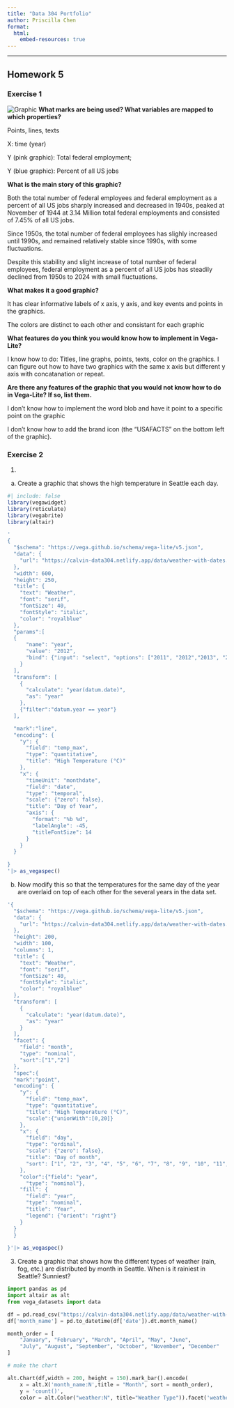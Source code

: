 ```yaml
---
title: "Data 304 Portfolio"
author: Priscilla Chen
format:
  html:
    embed-resources: true
---
```


-----------------------------------

## Homework 5

### Exercise 1

![Graphic](/rprojects/jc253/DATA304/Pictures/Federal_work.png)
**What marks are being used? What variables are mapped to which properties?**

Points, lines, texts

X: time (year)

Y (pink graphic): Total federal employment;

Y (blue graphic): Percent of all US jobs


**What is the main story of this graphic?**

Both the total number of federal employees and federal employment as a percent of all US jobs sharply increased and decreased in 1940s, peaked at November of 1944 at 3.14 Million total federal employments and consisted of 7.45% of all US jobs. 

Since 1950s, the total number of federal employees has slighly increased until 1990s, and remained relatively stable since 1990s, with some fluctuations. 

Despite this stability and slight increase of total number of federal employees, federal employment as a percent of all US jobs has steadily declined from 1950s to 2024 with small fluctuations.

**What makes it a good graphic?**

It has clear informative labels of x axis, y axis, and key events and points in the graphics.

The colors are distinct to each other and consistant for each graphic

**What features do you think you would know how to implement in Vega-Lite?**

I know how to do: Titles, line graphs, points, texts, color on the graphics. 
I can figure out how to have two graphics with the same x axis but different y axis with concatanation or repeat.

**Are there any features of the graphic that you would not know how to do in Vega-Lite? If so, list them.**

I don't know how to implement the word blob and have it point to a specific point on the graphic

I don't know how to add the brand icon (the "USAFACTS" on the bottom left of the graphic).

### Exercise 2

1.

a. Create a graphic that shows the high temperature in Seattle each day.
```r
#| include: false
library(vegawidget)
library(reticulate)
library(vegabrite)
library(altair)
```
```r
'
{
  "$schema": "https://vega.github.io/schema/vega-lite/v5.json",
  "data": {
    "url": "https://calvin-data304.netlify.app/data/weather-with-dates.csv"
  },
  "width": 600,
  "height": 250,
  "title": {
    "text": "Weather",
    "font": "serif",
    "fontSize": 40,
    "fontStyle": "italic",
    "color": "royalblue"
  },
  "params":[
  {
      "name": "year",
      "value": "2012",
      "bind": {"input": "select", "options": ["2011", "2012","2013", "2014", "2015"]}
    }
  ],
  "transform": [
    {
      "calculate": "year(datum.date)",
      "as": "year"
    },
    {"filter":"datum.year == year"}
  ],

  "mark":"line",
  "encoding": {
    "y": {
      "field": "temp_max",
      "type": "quantitative",
      "title": "High Temperature (°C)"
    },
    "x": {
      "timeUnit": "monthdate",
      "field": "date",
      "type": "temporal",
      "scale": {"zero": false},
      "title": "Day of Year",
      "axis": {
        "format": "%b %d",
        "labelAngle": -45,
        "titleFontSize": 14
      }
    }
  }
  
}
'|> as_vegaspec()
```

b. Now modify this so that the temperatures for the same day of the year are overlaid on top of each other for the several years in the data set.

```r
'{
  "$schema": "https://vega.github.io/schema/vega-lite/v5.json",
  "data": {
    "url": "https://calvin-data304.netlify.app/data/weather-with-dates.csv"
  },
  "height": 200,
  "width": 100,
  "columns": 1,
  "title": {
    "text": "Weather",
    "font": "serif",
    "fontSize": 40,
    "fontStyle": "italic",
    "color": "royalblue"
  },
  "transform": [
    {
      "calculate": "year(datum.date)",
      "as": "year"
    }
  ],
  "facet": {
    "field": "month", 
    "type": "nominal",
    "sort":["1","2"]
  },
  "spec":{
  "mark":"point",
  "encoding": {
    "y": {
      "field": "temp_max",
      "type": "quantitative",
      "title": "High Temperature (°C)",
      "scale":{"unionWith":[0,20]}
    },
    "x": {
      "field": "day",
      "type": "ordinal",
      "scale": {"zero": false},
      "title": "Day of month",
      "sort": ["1", "2", "3", "4", "5", "6", "7", "8", "9", "10", "11", "12", "13", "14", "15", "16", "17", "18", "19", "20", "21", "22", "23", "24", "25", "26", "27", "28", "29", "30", "31"]
    },
    "color":{"field": "year",
      "type": "nominal"},
    "fill": {
      "field": "year",
      "type": "nominal",
      "title": "Year",
      "legend": {"orient": "right"}
    }
  }
  }
  
}'|> as_vegaspec()
```
3. 
Create a graphic that shows how the different types of weather (rain, fog, etc.) are distributed by month in Seattle. When is it rainiest in Seattle? Sunniest?

```python
import pandas as pd
import altair as alt
from vega_datasets import data
```


```python

df = pd.read_csv("https://calvin-data304.netlify.app/data/weather-with-dates.csv")
df['month_name'] = pd.to_datetime(df['date']).dt.month_name()

month_order = [
    "January", "February", "March", "April", "May", "June",
    "July", "August", "September", "October", "November", "December"
]

# make the chart

alt.Chart(df,width = 200, height = 150).mark_bar().encode(
    x = alt.X('month_name:N',title = "Month", sort = month_order),
    y = 'count()',
    color = alt.Color("weather:N", title="Weather Type")).facet('weather:N', columns=3)
```





